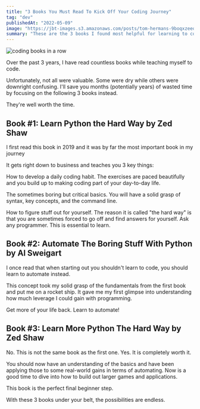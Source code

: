 ```yaml
---
title: "3 Books You Must Read To Kick Off Your Coding Journey"
tag: "dev"
publishedAt: "2022-05-09"
image: "https://jbt-images.s3.amazonaws.com/posts/tom-hermans-9boqxzeeqqm-unsplash-scaled.jpeg"
summary: "These are the 3 books I found most helpful for learning to code. They cover the basics, real-life automation, and larger projects."
---
```


<Image
  src="https://jbt-images.s3.amazonaws.com/posts/tom-hermans-9boqxzeeqqm-unsplash-scaled.jpeg"
  alt="coding books in a row"
/>

Over the past 3 years, I have read countless books while teaching myself to code.

Unfortunately, not all were valuable. Some were dry while others were downright confusing. I'll save you months (potentially years) of wasted time by focusing on the following 3 books instead.

They're well worth the time.

## Book #1: Learn Python the Hard Way by Zed Shaw

I first read this book in 2019 and it was by far the most important book in my journey

It gets right down to business and teaches you 3 key things:

How to develop a daily coding habit. The exercises are paced beautifully and you build up to making coding part of your day-to-day life.

The sometimes boring but critical basics. You will have a solid grasp of syntax, key concepts, and the command line.

How to figure stuff out for yourself. The reason it is called "the hard way" is that you are sometimes forced to go off and find answers for yourself. Ask any programmer. This is essential to learn.

## Book #2: Automate The Boring Stuff With Python by Al Sweigart

I once read that when starting out you shouldn't learn to code, you should learn to automate instead.

This concept took my solid grasp of the fundamentals from the first book and put me on a rocket ship. It gave me my first glimpse into understanding how much leverage I could gain with programming.

Get more of your life back. Learn to automate!

## Book #3: Learn More Python The Hard Way by Zed Shaw

No. This is not the same book as the first one. Yes. It is completely worth it.

You should now have an understanding of the basics and have been applying those to some real-world gains in terms of automating. Now is a good time to dive into how to build out larger games and applications.

This book is the perfect final beginner step.

With these 3 books under your belt, the possibilities are endless.
